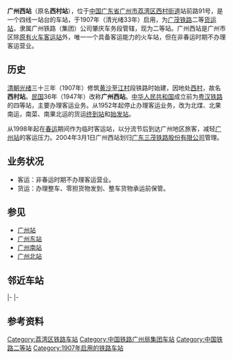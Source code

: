{{NoteTA
|G1=Transport
|G2=Unit
}}
{{Infobox station 
|name = 广州西站
|image = 廣州西站.JPG
|caption = 广州西站站牌
|车站名称拼音 = Guǎngzhōuxī zhàn
|eng_name = Guangzhouxi Railway Station
|former = 西村站
|code = 23543<ref>{{cite book|title=中华人民共和国铁路车站代码（GB/T 10302-2010）|publisher=中国标准出版社|year=2010|isbn=155066140495|ignore-isbn-error=true|pages=13}}</ref>
|commercial_code = GXQ
|pinyin_code = GZX
|country = {{PRC}}
|borough = [[广东省|广东省]][[广州市|广州市]][[荔湾区|荔湾区]]
|address = [[西村街道|西村街道]]站前路91号
|coordinates = {{coord|23|8|27.13|N|113|14|20.49|E|display=inline,title|region:CH_type}}
|symbol_right = {{rint|cn|rail}} 
|lines = [[广茂铁路|广茂铁路]]
|owned = [[广州局集团|广州局集团]]肇庆车务段
|classification = [[二等站_(中铁)|二等站]]
|opened = 1907年
|route_map={{Routemap|inline=yes|legend=no|map={{广州铁路车站RDT|广州西站}}}}
}}
'''广州西站'''（原名'''西村站'''），位于[[中华人民共和国|中国]][[广东省|广东省]][[广州市|广州市]][[荔湾区|荔湾区]][[西村街道|西村街道]]站前路91号，是一个四线一站台的车站，于1907年（清光绪33年）启用，为[[广茂铁路|广茂铁路]]二等[[货运站|货运站]]，隶属广州铁路（集团）公司肇庆车务段管辖，现为二等站。广州西站是广州市区除[[广州站|原有火车客运站]]外，唯一一个具备客运能力的火车站，但在非春运时期不办理客运营业。

== 历史 ==
[[清朝|清朝]][[光绪|光绪]]三十三年（1907年）修筑[[广州南站_(货运)|黄沙]]至[[江村站|江村]]段铁路时始建，因地处[[西村街道|西村]]，故名'''西村站'''。[[中華民國|民国]]36年（1947年）改称'''广州西站'''。[[中华人民共和国|中华人民共和国]]成立前为[[粤汉铁路|粤汉铁路]]的四等站，主要办理客运业务。从1952年起停止办理客运业务，改为北煤、北果南运，南菜、南果北运的货运[[终到站|终到站]]和[[始发站|始发站]]。

从1998年起在[[春运|春运]]期间作为临时客运站，以分流节后到达广州地区旅客，减轻[[广州站|广州站]]的客运压力。2004年3月1日广州西站划归[[广东三茂铁路股份有限公司|广东三茂铁路股份有限公司]]管理。

== 业务状况==
*客运：非春运时期不办理客运营业。
*货运：办理整车、零担货物发到、整车货物承运前保管。

== 参见 ==
* [[广州站|广州站]]
* [[广州东站|广州东站]]
* [[广州南站|广州南站]]
* [[广州北站|广州北站]]

== 邻近车站 ==
{{Start rail box|[[中国铁路|中国铁路]]}}
{{s-inop|[[广州站|广州站]]|[[广州站|广州]]方向}}
{{s-line|[[广茂铁路|广茂铁路]]<br />← 3km 广州西站 8km →}}
{{s-inop|[[三眼桥站|三眼桥站]]|[[茂名站|茂名]]方向|rows=2}}
|-
{{s-inop|[[棠溪站|棠溪站]]|直通[[京广铁路|京广铁路]]}}
{{s-line|棠溪联络线<br />← 3km 广州西站 8km →}}
|-
{{Terminus}}
{{s-line|<s>京广铁路支线</s><br />{{0}} {{0}} {{0}} {{0}} <s>广州西站 4km →</s>}}
{{s-inop|<s>[[广州南站_(货运)|旧广州南站]]</s>}}
{{end box}}

==参考资料==
{{reflist}}

{{广茂铁路}}
{{广湛客运专线}}
{{广州铁路车站列表}}

[[Category:荔湾区铁路车站|Category:荔湾区铁路车站]]
[[Category:中国铁路广州局集团车站|Category:中国铁路广州局集团车站]]
[[Category:中国铁路二等站|Category:中国铁路二等站]]
[[Category:1907年启用的铁路车站|Category:1907年启用的铁路车站]]
